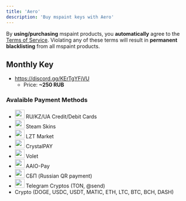 ```yaml
---
title: 'Aero'
description: 'Buy mspaint keys with Aero'
---
```


<Callout type="warn">By **using/purchasing** mspaint products, you **automatically** agree to the [Terms of Service](https://www.mspaint.cc/tos). Violating any of these terms will result in **permanent blacklisting** from all mspaint products.</Callout>

## Monthly Key
- https://discord.gg/KErTgYFjVU
    - Price: **~250 RUB**

### Avalaible Payment Methods
- <div className="flex align-center gap-2"> <img src="/images/icons/card.svg" width="26" height="24" style={{ verticalAlign: "middle", margin: "0" }} /> <span>RU/KZ/UA Credit/Debit Cards</span> </div>
- <div className="flex align-center gap-2"> <img src="/images/icons/steam.png" width="26" height="24" style={{ verticalAlign: "middle", margin: "0" }} /> <span>Steam Skins</span> </div>
- <div className="flex align-center gap-2"> <img src="/images/icons/lztmarket.svg" width="26" height="24" style={{ verticalAlign: "middle", margin: "0" }} /> <span>LZT Market</span> </div>
- <div className="flex align-center gap-2"> <img src="/images/icons/crystalpay.png" width="26" height="24" style={{ verticalAlign: "middle", margin: "0" }} /> <span>CrystalPAY</span> </div>
- <div className="flex align-center gap-2"> <img src="/images/icons/volet.png" width="26" height="24" style={{ verticalAlign: "middle", margin: "0" }} /> <span>Volet</span> </div>
- <div className="flex align-center gap-2"> <img src="/images/icons/aaiopay.png" width="26" height="24" style={{ verticalAlign: "middle", margin: "0" }} /> <span>AAIO-Pay</span> </div>
- <div className="flex align-center gap-2"> <img src="/images/icons/sbpnspk.png" width="26" height="24" style={{ verticalAlign: "middle", margin: "0" }} /> <span>СБП (Russian QR payment)</span> </div>
- <div className="flex align-center gap-2"> <img src="/images/icons/telegram.png" width="26" height="24" style={{ verticalAlign: "middle", margin: "0" }} /> <span>Telegram Cryptos (TON, @send)</span> </div>
- Crypto (DOGE, USDC, USDT, MATIC, ETH, LTC, BTC, BCH, DASH)